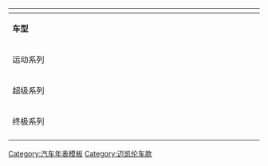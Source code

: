 <noinclude>{{noteTA
|1=zh-hans:迈凯伦;zh-hk:麥拿侖;zh-tw:麥拉倫;
|2=zh-hans:塞纳;zh-hk:冼拿;zh-tw:冼拿;
}}</noinclude>
{|class="navbox collapsible autocollapse" 
!colspan=31|{{tnavbar-collapsible|-{zh-tw:[[麥拉倫汽車|麥拉倫]];zh-cn:[[迈凯伦汽车|迈凯伦]];}--{zh-tw:道路用車;zh-cn:公路汽车;}-（1990年代至今）|迈凯伦汽车}}
|- bgcolor=#F0F0F0 
|colspan=1 rowspan=2 width=5%| '''车型'''
|colspan=10 width=30%| 1990年代
|colspan=10 width=30%| 2000年代
|colspan=10 width=14%| 2010年代
|- bgcolor=#F0F0F0 
|width=3%|0||width=3%|1||width=3%|2||width=3%|3||width=3%|4||width=3%|5||width=3%|6||width=3%|7||width=3%|8||width=3%|9||width=3%|0||width=3%|1||width=3%|2||width=3%|3||width=3%|4||width=3%|5||width=3%|6||width=3%|7||width=3%|8||width=3%|9||width=3%|0||width=3%|1||width=3%|2||width=3%|3||width=3%|4||width=3%|5||width=3%|6||width=3%|7||width=3%|8||width=3%|9
|- bgcolor=#E0E0E0 
|rowspan= 4 bgcolor=#F0F0F0| 运动系列
|colspan=10|
|colspan=10|
|colspan= 6|
|colspan= 4 bgcolor=#C0C0C0| [[迈凯轮570S#540C|540C]]
|- bgcolor=#E0E0E0
|colspan=10|
|colspan=10|
|colspan= 6|
|colspan= 4 bgcolor=#C0C0C0| [[迈凯轮570S|570S]]
|- bgcolor=#E0E0E0
|colspan=10|
|colspan=10|
|colspan= 6|
|colspan= 4 bgcolor=#C0C0C0| [[570GT]]
|- bgcolor=#E0E0E0
|colspan=10|
|colspan=10|
|colspan= 8|
|colspan= 2 bgcolor=#C0C0C0| {{tsl|en|McLaren 570S#600LT|迈凯伦600LT|600LT}}
|- bgcolor=#E0E0E0
|rowspan= 3 bgcolor=#F0F0F0| 超级系列
|colspan=10|
|colspan=10|
|colspan= 1|
|colspan= 4 bgcolor=#C0C0C0| [[迈凯伦MP4-12C|MP4-12C]]
|colspan= 2 bgcolor=#C0C0C0| [[迈凯伦650S|625C]]
|colspan= 3|
|- bgcolor=#E0E0E0
|colspan=10|
|colspan=10|
|colspan= 4|
|colspan= 3 bgcolor=#C0C0C0| [[迈凯伦650S|650S]]
|colspan= 3 bgcolor=#C0C0C0| [[迈凯伦720S|720S]]
|- bgcolor=#E0E0E0
|colspan=10|
|colspan=10|
|colspan= 5|
|colspan= 2 bgcolor=#C0C0C0| [[迈凯伦650S|675LT]]
|colspan= 3|
|- bgcolor=#E0E0E0
|rowspan= 3 bgcolor=#F0F0F0| 终极系列
|colspan= 2|
|colspan= 7 bgcolor=#C0C0C0| [[迈凯伦F1|F1]]
|colspan= 1|
|colspan= 3|
|colspan= 8 bgcolor=#C0C0C0| [[梅赛德斯-奔驰SLR迈凯伦]]
|colspan= 2|
|colspan= 4 bgcolor=#C0C0C0| [[迈凯伦P1|P1]]
|colspan= 1|
|colspan= 2 bgcolor=#C0C0C0| {{tsl|en|McLaren Senna|迈凯伦塞纳|塞纳}}
|- bgcolor=#E0E0E0
|- bgcolor=#E0E0E0
|colspan=10|
|colspan=10|
|colspan= 9|
|colspan= 1 bgcolor=#C0C0C0| {{tsl|en|McLaren Speedtail|迈凯伦Speedtail|Speedtail}}
|- bgcolor=#E0E0E0
|colspan= 5|
|colspan= 1 bgcolor=#C0C0C0| [[迈凯伦F1 LM|F1 LM]]
|colspan= 4|
|colspan=10|
|colspan= 10|
|}<noinclude>
[[Category:汽车年表模板]]
[[Category:迈凯伦车款]]
</noinclude>
